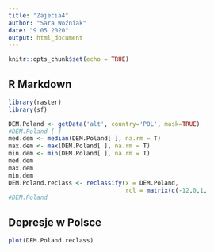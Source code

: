```yaml
---
title: "Zajecia4"
author: "Sara Woźniak"
date: "9 05 2020"
output: html_document
---
```


```r
knitr::opts_chunk$set(echo = TRUE)
```

## R Markdown


```r
library(raster)
library(sf)

```

```r
DEM.Poland <- getData('alt', country='POL', mask=TRUE)
#DEM.Poland [ ]
med.dem <- median(DEM.Poland[ ], na.rm = T)
max.dem <- max(DEM.Poland[ ], na.rm = T)
min.dem <- min(DEM.Poland[ ], na.rm = T)
med.dem
max.dem
min.dem
DEM.Poland.reclass <- reclassify(x = DEM.Poland,
                                 rcl = matrix(c(-12,0,1,                                                0,max.dem,0),                                               ncol=3,byrow=T))
#DEM.Poland

```
## Depresje w Polsce
```r
plot(DEM.Poland.reclass)
```


